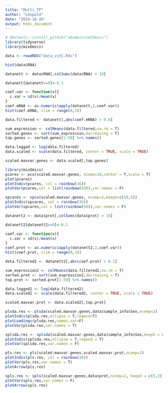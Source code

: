 ```yaml
---
title: "Multi_TP"
author: "Léopold"
date: "2024-10-16"
output: html_document
---
```


```r
# devtools::install_github("abodein/netOmics")
library(tidyverse)
library(mixOmics)

data <- readRDS("data_vitC.Rds")

hist(data$RNA)
```

```r
datanett <- data$RNA[,colSums(data$RNA) > 10]

datanett[datanett==0]<-0.1
```

```r
coef.var <- function(x){
  c.var = sd(x)/mean(x)
}
coef.mRNA <- as.numeric(apply(datanett,2,coef.var))
hist(coef.mRNA, xlim = range(0,3))
```

```r
data.filtered <- datanett[,abs(coef.mRNA) > 0.6]

sum_expression <- colMeans(data.filtered,na.rm = T)
sorted.genes <- sort(sum_expression,decreasing = T)
top.genes <- sorted.genes[1:50] %>% names()
```

```r
data.logged <- log(data.filtered)
data.scaled <- scale(data.filtered, center = TRUE, scale = TRUE)

scaled.maxvar.genes <- data.scaled[,top.genes]
```

```r
library(mixOmics)
pcares <- pca(scaled.maxvar.genes, ncomp=10,center = T,scale = T)
plot(pcares)
plotIndiv(pcares, col = rainbow(36))
plotVar(pcares,col = list(rainbow(50)),var.names = F)
```
```r
spcares <- spca(scaled.maxvar.genes, ncomp=2,keepX=c(10,5))
plotIndiv(spcares, col = rainbow(36))
plotVar(spcares,col = list(rainbow(50)),var.names = F)
```

```r
datanett2 <- data$prot[,colSums(data$prot) > 10]

datanett2[datanett2==0]<-0.1

coef.var <- function(x){
  c.var = sd(x)/mean(x)
}
coef.prot <- as.numeric(apply(datanett2,2,coef.var))
hist(coef.prot, xlim = range(0,3))

data.filtered2 <- datanett2[,abs(coef.prot) > 0.1]

sum_expression2 <- colMeans(data.filtered2,na.rm = T)
sorted.prot <- sort(sum_expression2,decreasing = T)
top.prot <- sorted.prot[1:50] %>% names()

data.logged2 <- log(data.filtered2)
data.scaled2 <- scale(data.filtered2, center = TRUE, scale = TRUE)

scaled.maxvar.prot <- data.scaled2[,top.prot]
```


```r
plsda.res <- plsda(scaled.maxvar.genes,data$sample_info$Sex,ncomp=2)
plotIndiv(plsda.res,ellipse = T,legend=T)
plotLoadings(plsda.res,names.var=F)
plotVar(plsda.res,var.names = T)
```

```r
splsda.res <- splsda(scaled.maxvar.genes,data$sample_info$Sex,keepX = c(50,30))
plotIndiv(splsda.res,ellipse = T,legend = T)
plotVar(splsda.res,var.names = F)
```

```r
pls.res <- pls(scaled.maxvar.genes,scaled.maxvar.prot,ncomp=2)
plotIndiv(pls.res, col = rainbow(36))
plotVar(pls.res,var.names = T)
plotArrow(pls.res)
```

```r
spls.res <- spls(scaled.maxvar.genes,data$prot,ncomp=2, keepX = c(5,3), keepY = c(3,2))
plotVar(spls.res,var.names = F)
plotArrow(spls.res)
```

```r

```

